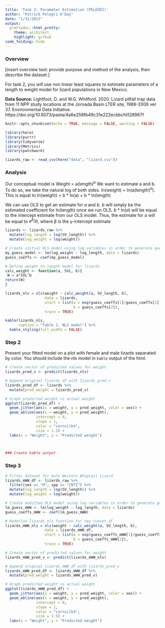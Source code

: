 ```yaml
---
title: 'Task 2: Parameter Estimation (PELEGRI)'
author: "Patrick Pelegri-O'Day"
date: "1/31/2022"
output:
  prettydoc::html_pretty:
    theme: architect
    highlight: github
code_folding: hide
---
```


### Overview
[insert overview text: provide purpose and method of the analysis, then describe the dataset.]

For task 2, you will use non linear least squares to estimate parameters of a length to weight model for lizard populations in New Mexico. 

**Data Source:** Lightfoot, D. and W.G. Whitford. 2020. Lizard pitfall trap data from 11 NPP study locations at the Jornada Basin LTER site, 1989-2006 ver 37. Environmental Data Initiative. https://doi.org/10.6073/pasta/4a6e258fb49c31e222ecbbcfd128967f

```r
knitr::opts_chunk$set(echo = TRUE, message = FALSE, warning = FALSE)

library(here)
library(purrr)
library(tidyverse)
library(Metrics)
library(patchwork)

```

```r
lizards_raw <- read_csv(here("data", "lizard.csv"))
```


### Analysis

Our conceptual model is Weight = a(length)$^b$
We want to estimate a and b. To do so, we take the natural log of both sides.
ln(weight) = ln(a(length)$^b$). This is equal to
ln(weight) = b * ln(a) + b * ln(length)

We can use OLS to get an estimate for *a* and *b*.
*b* will simply be the estimated coefficient for ln(length) once we run OLS.
*b* * ln(*a*) will be equal to the intercept estimate from our OLS model.
Thus, the estimate for *a* will be equal to $e^β/b$, where β is the y-intercept estimate

```r
lizards <- lizards_raw %>% 
  mutate(log_length = log(SV_length)) %>% 
  mutate(log_weight = log(weight))
```

```r

# Create initial OLS model using log variables in order to generate guess of NLS model parameters
my_guess_model <- lm(log_weight ~ log_length, data = lizards)
guess_coeffs <- coef(my_guess_model)

# Define weight to length model for lizards
calc_weight <- function(a, SVL, b){
 W = a*SVL^b
return(W)
}

lizards_nls = nls(weight ~ calc_weight(a, SV_length, b),
                  data = lizards,
                  start = list(a = exp(guess_coeffs[1]/guess_coeffs[2]), 
                               b = guess_coeffs[2]), 
                  trace = TRUE)

kable(lizards_nls,
      caption = "Table 1. NLS model") %>% 
  kable_styling(full_width = FALSE)

```

### Step 2
Present your fitted model on a plot with female and male lizards separated by color. You should include the nls model in `kable` output of the html.

```r
# Create vector of predicted values for weight
lizards_pred_v <- predict(lizards_nls)

# Append original lizards df with lizards_pred_v
lizards_pred_df <- lizards %>% 
  mutate(pred_weight = lizards_pred_v)

# Graph predicted weight vs actual weight
ggplot(lizards_pred_df) +
  geom_jitter(aes(x = weight, y = pred_weight, color = sex)) + 
  geom_abline(aes(x = weight, y = pred_weight), 
              intercept = 0,
              slope = 1,
              color = "cornsilk4",
              size = 1.5) +
  labs(x = "Weight", y = "Predicted weight")

  

### Create kable output
```

### Step 3

```r
# Filter dataset for male Western Whiptail lizard
lizards_mWW_df <- lizards_raw %>% 
  filter(sex == "M", spp == "CNTI") %>%  
  mutate(log_length = log(SV_length)) %>% 
  mutate(log_weight = log(weight))

# Create modified OLS model using log variables in order to generate guess of NLS model parameters
lm_guess_mWW <- lm(log_weight ~ log_length, data = lizards)
guess_coeffs_mWW <- coef(lm_guess_mWW)

# Redefine lizards_nls function for new subset df
lizards_mWW_nls = nls(weight ~ calc_weight(a, SV_length, b),
                  data = lizards_mWW_df,
                  start = list(a = exp(guess_coeffs_mWW[1]/guess_coeffs_mWW[2]), 
                               b = guess_coeffs_mWW[2]), 
                  trace = TRUE)

# Create vector of predicted values for weight
lizards_mWW_pred_v <- predict(lizards_mWW_nls)

# Append original lizards_mWW_df with lizards_pred_v
lizards_mWW_pred_df <- lizards_mWW_df %>% 
  mutate(pred_weight = lizards_mWW_pred_v)

# Graph predicted weight vs actual weight
ggplot(lizards_mWW_pred_df) +
  geom_jitter(aes(x = weight, y = pred_weight, color = sex)) + 
  geom_abline(aes(x = weight, y = pred_weight), 
              intercept = 0,
              slope = 1,
              color = "cornsilk4",
              size = 1.5) +
  labs(x = "Weight", y = "Predicted weight")
```

